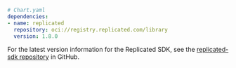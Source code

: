```yaml
# Chart.yaml
dependencies:
- name: replicated
  repository: oci://registry.replicated.com/library
  version: 1.8.0
```

For the latest version information for the Replicated SDK, see the [replicated-sdk repository](https://github.com/replicatedhq/replicated-sdk/releases) in GitHub.
